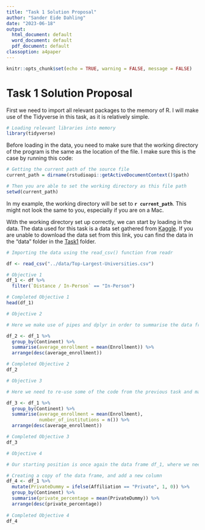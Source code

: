 ```yaml
---
title: "Task 1 Solution Proposal"
author: "Sander Eide Dahling"
date: "2023-06-18"
output:
  html_document: default
  word_document: default
  pdf_document: default
classoption: a4paper
---
```


```r
knitr::opts_chunk$set(echo = TRUE, warning = FALSE, message = FALSE)
```

# Task 1 Solution Proposal
First we need to import all relevant packages to the memory of R. I will make use of the Tidyverse in this task, as it is relatively simple.

```r
# Loading relevant libraries into memory
library(tidyverse)
```

Before loading in the data, you need to make sure that the working directory of the program is the same as the location of the file. I make sure this is the case by running this code:

```r
# Getting the current path of the source file
current_path = dirname(rstudioapi::getActiveDocumentContext()$path)

# Then you are able to set the working directory as this file path
setwd(current_path)
```

In my example, the working directory will be set to **`r current_path`**. This might not look the same to you, especially if you are on a Mac.

With the working directory set up correctly, we can start by loading in the data. The data used for this task is a data set gathered from [Kaggle](https://www.kaggle.com/datasets/drahulsingh/top-largest-universities). If you are unable to download the data set from this link, you can find the data in the "data" folder in the [Task1](https://github.com/sander-ed/nhh-course-help/blob/main/GUIDES/Data-Science-Academy/R-Training-Tasks/Task1-Top-Unis/data/Top-Largest-Universities.csv) folder. 

```r
# Importing the data using the read_csv() function from readr

df <- read_csv("../data/Top-Largest-Universities.csv")

# Objective 1
df_1 <- df %>%
  filter(`Distance / In-Person` == "In-Person")

# Completed Objective 1
head(df_1)
```

```r
# Objective 2

# Here we make use of pipes and dplyr in order to summarise the data frame by Continent, and compute the mean of the enrollment for each continent. Lastly we use the arrange function in dplyr to sort the newly created column in descending order.

df_2 <- df_1 %>% 
  group_by(Continent) %>% 
  summarise(average_enrollment = mean(Enrollment)) %>% 
  arrange(desc(average_enrollment))

# Completed Objective 2
df_2
```
```r
# Objective 3

# Here we need to re-use some of the code from the previous task and make some changes to the summarise function.

df_3 <- df_1 %>% 
  group_by(Continent) %>% 
  summarise(average_enrollment = mean(Enrollment),
            number_of_institutions = n()) %>% 
  arrange(desc(average_enrollment))

# Completed Objective 3
df_3
```

```r
# Objective 4

# Our starting position is once again the data frame df_1, where we need to create a new summarisation function in order to calculate a percentage.

# Creating a copy of the data frame, and add a new column
df_4 <- df_1 %>% 
  mutate(PrivateDummy = ifelse(Affiliation == "Private", 1, 0)) %>% 
  group_by(Continent) %>% 
  summarise(private_percentage = mean(PrivateDummy)) %>% 
  arrange(desc(private_percentage))
  
# Completed Objective 4  
df_4
```



